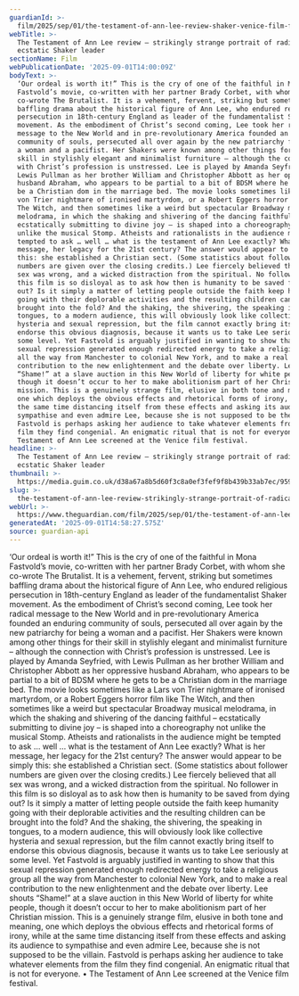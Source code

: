 ```yaml
---
guardianId: >-
  film/2025/sep/01/the-testament-of-ann-lee-review-shaker-venice-film-festival-amanda-seyfried-mona-fastvold
webTitle: >-
  The Testament of Ann Lee review – strikingly strange portrait of radically
  ecstatic Shaker leader
sectionName: Film
webPublicationDate: '2025-09-01T14:00:09Z'
bodyText: >-
  ‘Our ordeal is worth it!” This is the cry of one of the faithful in Mona
  Fastvold’s movie, co-written with her partner Brady Corbet, with whom she
  co-wrote The Brutalist. It is a vehement, fervent, striking but sometimes
  baffling drama about the historical figure of Ann Lee, who endured religious
  persecution in 18th-century England as leader of the fundamentalist Shaker
  movement. As the embodiment of Christ’s second coming, Lee took her radical
  message to the New World and in pre-revolutionary America founded an enduring
  community of souls, persecuted all over again by the new patriarchy for being
  a woman and a pacifist. Her Shakers were known among other things for their
  skill in stylishly elegant and minimalist furniture – although the connection
  with Christ’s profession is unstressed. Lee is played by Amanda Seyfried, with
  Lewis Pullman as her brother William and Christopher Abbott as her oppressive
  husband Abraham, who appears to be partial to a bit of BDSM where he gets to
  be a Christian dom in the marriage bed. The movie looks sometimes like a Lars
  von Trier nightmare of ironised martyrdom, or a Robert Eggers horror film like
  The Witch, and then sometimes like a weird but spectacular Broadway musical
  melodrama, in which the shaking and shivering of the dancing faithful –
  ecstatically submitting to divine joy – is shaped into a choreography not
  unlike the musical Stomp. Atheists and rationalists in the audience might be
  tempted to ask … well … what is the testament of Ann Lee exactly? What is her
  message, her legacy for the 21st century? The answer would appear to be simply
  this: she established a Christian sect. (Some statistics about follower
  numbers are given over the closing credits.) Lee fiercely believed that all
  sex was wrong, and a wicked distraction from the spiritual. No follower in
  this film is so disloyal as to ask how then is humanity to be saved from dying
  out? Is it simply a matter of letting people outside the faith keep humanity
  going with their deplorable activities and the resulting children can be
  brought into the fold? And the shaking, the shivering, the speaking in
  tongues, to a modern audience, this will obviously look like collective
  hysteria and sexual repression, but the film cannot exactly bring itself to
  endorse this obvious diagnosis, because it wants us to take Lee seriously at
  some level. Yet Fastvold is arguably justified in wanting to show that this
  sexual repression generated enough redirected energy to take a religious group
  all the way from Manchester to colonial New York, and to make a real
  contribution to the new enlightenment and the debate over liberty. Lee shouts
  “Shame!” at a slave auction in this New World of liberty for white people,
  though it doesn’t occur to her to make abolitionism part of her Christian
  mission. This is a genuinely strange film, elusive in both tone and meaning,
  one which deploys the obvious effects and rhetorical forms of irony, while at
  the same time distancing itself from these effects and asking its audience to
  sympathise and even admire Lee, because she is not supposed to be the villain.
  Fastvold is perhaps asking her audience to take whatever elements from the
  film they find congenial. An enigmatic ritual that is not for everyone. • The
  Testament of Ann Lee screened at the Venice film festival.
headline: >-
  The Testament of Ann Lee review – strikingly strange portrait of radically
  ecstatic Shaker leader
thumbnail: >-
  https://media.guim.co.uk/d38a67a8b5d60f3c8a0ef3fef9f8b439b33ab7ec/959_0_2144_1716/500.jpg
slug: >-
  the-testament-of-ann-lee-review-strikingly-strange-portrait-of-radically-ecstatic-shaker-leader
webUrl: >-
  https://www.theguardian.com/film/2025/sep/01/the-testament-of-ann-lee-review-shaker-venice-film-festival-amanda-seyfried-mona-fastvold
generatedAt: '2025-09-01T14:58:27.575Z'
source: guardian-api
---
```

‘Our ordeal is worth it!” This is the cry of one of the faithful in Mona Fastvold’s movie, co-written with her partner Brady Corbet, with whom she co-wrote The Brutalist. It is a vehement, fervent, striking but sometimes baffling drama about the historical figure of Ann Lee, who endured religious persecution in 18th-century England as leader of the fundamentalist Shaker movement. As the embodiment of Christ’s second coming, Lee took her radical message to the New World and in pre-revolutionary America founded an enduring community of souls, persecuted all over again by the new patriarchy for being a woman and a pacifist. Her Shakers were known among other things for their skill in stylishly elegant and minimalist furniture – although the connection with Christ’s profession is unstressed. Lee is played by Amanda Seyfried, with Lewis Pullman as her brother William and Christopher Abbott as her oppressive husband Abraham, who appears to be partial to a bit of BDSM where he gets to be a Christian dom in the marriage bed. The movie looks sometimes like a Lars von Trier nightmare of ironised martyrdom, or a Robert Eggers horror film like The Witch, and then sometimes like a weird but spectacular Broadway musical melodrama, in which the shaking and shivering of the dancing faithful – ecstatically submitting to divine joy – is shaped into a choreography not unlike the musical Stomp. Atheists and rationalists in the audience might be tempted to ask … well … what is the testament of Ann Lee exactly? What is her message, her legacy for the 21st century? The answer would appear to be simply this: she established a Christian sect. (Some statistics about follower numbers are given over the closing credits.) Lee fiercely believed that all sex was wrong, and a wicked distraction from the spiritual. No follower in this film is so disloyal as to ask how then is humanity to be saved from dying out? Is it simply a matter of letting people outside the faith keep humanity going with their deplorable activities and the resulting children can be brought into the fold? And the shaking, the shivering, the speaking in tongues, to a modern audience, this will obviously look like collective hysteria and sexual repression, but the film cannot exactly bring itself to endorse this obvious diagnosis, because it wants us to take Lee seriously at some level. Yet Fastvold is arguably justified in wanting to show that this sexual repression generated enough redirected energy to take a religious group all the way from Manchester to colonial New York, and to make a real contribution to the new enlightenment and the debate over liberty. Lee shouts “Shame!” at a slave auction in this New World of liberty for white people, though it doesn’t occur to her to make abolitionism part of her Christian mission. This is a genuinely strange film, elusive in both tone and meaning, one which deploys the obvious effects and rhetorical forms of irony, while at the same time distancing itself from these effects and asking its audience to sympathise and even admire Lee, because she is not supposed to be the villain. Fastvold is perhaps asking her audience to take whatever elements from the film they find congenial. An enigmatic ritual that is not for everyone. • The Testament of Ann Lee screened at the Venice film festival.
